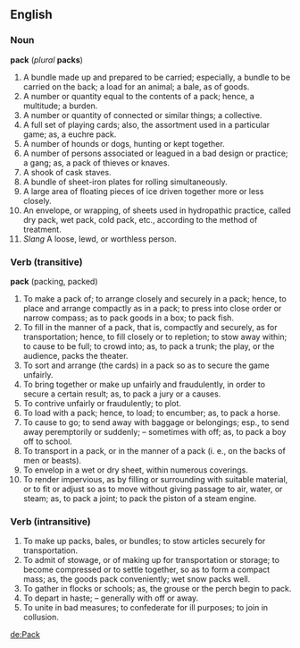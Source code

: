 ==English==
===Noun===
'''pack''' (''plural'' '''packs''')
#A bundle made up and prepared to be carried; especially, a bundle to be carried on the back; a load for an animal; a bale, as of goods.
#A number or quantity equal to the contents of a pack; hence, a multitude; a burden.
#A number or quantity of connected or similar things; a collective.
#A full set of playing cards; also, the assortment used in a particular game; as, a euchre pack.
#A number of hounds or dogs, hunting or kept together.
#A number of persons associated or leagued in a bad design or practice; a gang; as, a pack of thieves or knaves.
#A shook of cask staves.
#A bundle of sheet-iron plates for rolling simultaneously.
#A large area of floating pieces of ice driven together more or less closely.
#An envelope, or wrapping, of sheets used in hydropathic practice, called dry pack, wet pack, cold pack, etc., according to the method of treatment.
#''Slang'' A loose, lewd, or worthless person.

===Verb (transitive)===
'''pack''' (packing, packed)
#To make a pack of; to arrange closely and securely in a pack; hence, to place and arrange compactly as in a pack; to press into close order or narrow compass; as to pack goods in a box; to pack fish.
#To fill in the manner of a pack, that is, compactly and securely, as for transportation; hence, to fill closely or to repletion; to stow away within; to cause to be full; to crowd into; as, to pack a trunk; the play, or the audience, packs the theater.
#To sort and arrange (the cards) in a pack so as to secure the game unfairly.
#To bring together or make up unfairly and fraudulently, in order to secure a certain result; as, to pack a jury or a causes.
#To contrive unfairly or fraudulently; to plot.
#To load with a pack; hence, to load; to encumber; as, to pack a horse.
#To cause to go; to send away with baggage or belongings; esp., to send away peremptorily or suddenly; – sometimes with off; as, to pack a boy off to school.
#To transport in a pack, or in the manner of a pack (i. e., on the backs of men or beasts).
#To envelop in a wet or dry sheet, within numerous coverings.
#To render impervious, as by filling or surrounding with suitable material, or to fit or adjust so as to move without giving passage to air, water, or steam; as, to pack a joint; to pack the piston of a steam engine.

===Verb (intransitive)===
#To make up packs, bales, or bundles; to stow articles securely for transportation.
#To admit of stowage, or of making up for transportation or storage; to become compressed or to settle together, so as to form a compact mass; as, the goods pack conveniently; wet snow packs well.
#To gather in flocks or schools; as, the grouse or the perch begin to pack.
#To depart in haste; – generally with off or away.
#To unite in bad measures; to confederate for ill purposes; to join in collusion.

[[de:Pack]]